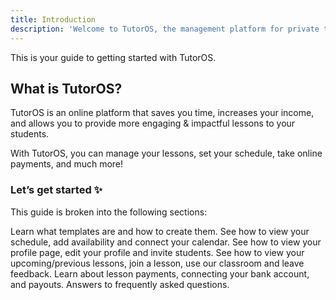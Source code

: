 ```yaml
---
title: Introduction
description: 'Welcome to TutorOS, the management platform for private tutors.'
---
```


This is your guide to getting started with TutorOS.

## What is TutorOS?

TutorOS is an online platform that saves you time, increases your income, and allows you to provide more engaging & impactful lessons to your students.

With TutorOS, you can manage your lessons, set your schedule, take online payments, and much more!

### Let’s get started ✨

This guide is broken into the following sections:

<CardGroup cols={2}>
  <Card
    title="Lesson Templates"
    icon="folder"
    href="https://docs.tutoros.app.com/templates/lesson-template-intro"
  >
    Learn what templates are and how to create them.
  </Card>
  <Card
    title="Schedule"
    icon="calendar"
    href="https://docs.tutoros.app.com/schedule/add-availability"
  >
    See how to view your schedule, add availability and connect your calendar.
  </Card>
  <Card
    title="Profile"
    icon="user"
    href="https://docs.tutoros.app.com/profile/profile-page"
  >
    See how to view your profile page, edit your profile and invite students.
  </Card>
  <Card
    title="Managing Lessons"
    icon="book-open"
    color="#777FD7"
    href="https://docs.tutoros.app.com/lessons/viewing-lessons"
  >
    See how to view your upcoming/previous lessons, join a lesson, use our classroom and
    leave feedback.
  </Card>
  <Card
    title="Payments"
    icon="credit-card"
    href="https://docs.tutoros.app.com/payments/payments-intro"
  >
    Learn about lesson payments, connecting your bank account, and payouts.
  </Card>
  <Card
    title="FAQ"
    icon="question"
    href="https://docs.tutoros.app.com/faq/zoom-account"
  >
    Answers to frequently asked questions.
  </Card>
</CardGroup>
